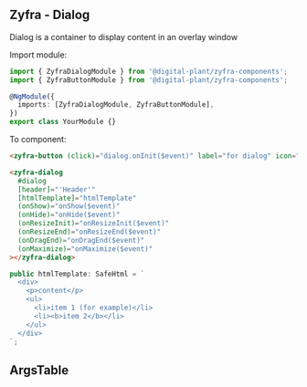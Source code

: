 
## Zyfra - Dialog

<Subtitle>Dialog is a container to display content in an overlay window</Subtitle>

Import module:

```typescript
import { ZyfraDialogModule } from '@digital-plant/zyfra-components';
import { ZyfraButtonModule } from '@digital-plant/zyfra-components';

@NgModule({
  imports: [ZyfraDialogModule, ZyfraButtonModule],
})
export class YourModule {}
```

To component:

```html
<zyfra-button (click)="dialog.onInit($event)" label="for dialog" icon="pi pi-check"></zyfra-button>

<zyfra-dialog
  #dialog
  [header]="'Header'"
  [htmlTemplate]="htmlTemplate"
  (onShow)="onShow($event)"
  (onHide)="onHide($event)"
  (onResizeInit)="onResizeInit($event)"
  (onResizeEnd)="onResizeEnd($event)"
  (onDragEnd)="onDragEnd($event)"
  (onMaximize)="onMaximize($event)"
></zyfra-dialog>
```

```typescript
public htmlTemplate: SafeHtml = `
  <div>
    <p>content</p>
    <ul>
      <li>item 1 (for example)</li>
      <li><b>item 2</b></li>
    </ul>
  </div>
`;
```

## ArgsTable

<ArgsTable of={ZyfraDialogComponent} />
